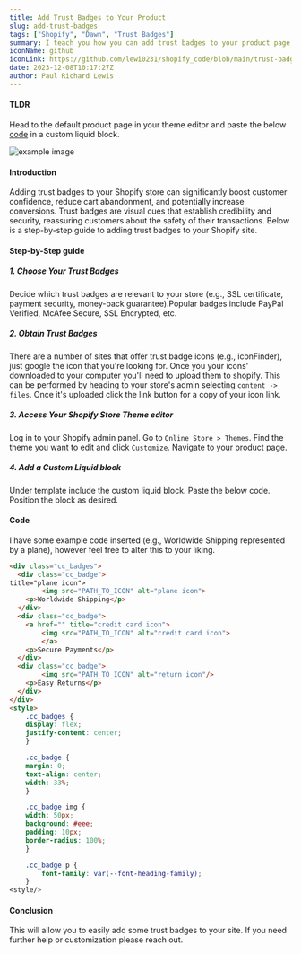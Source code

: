 ```yaml
---
title: Add Trust Badges to Your Product
slug: add-trust-badges
tags: ["Shopify", "Dawn", "Trust Badges"]
summary: I teach you how you can add trust badges to your product page.
iconName: github
iconLink: https://github.com/lewi0231/shopify_code/blob/main/trust-badges.liquid
date: 2023-12-08T10:17:27Z
author: Paul Richard Lewis
---
```


#### TLDR

Head to the default product page in your theme editor and paste the below [code](#code) in a custom liquid block.

![example image](../images/test.jpg)

#### Introduction

Adding trust badges to your Shopify store can significantly boost customer confidence, reduce cart abandonment, and potentially increase conversions. Trust badges are visual cues that establish credibility and security, reassuring customers about the safety of their transactions. Below is a step-by-step guide to adding trust badges to your Shopify site.

#### Step-by-Step guide

##### 1. Choose Your Trust Badges

Decide which trust badges are relevant to your store (e.g., SSL certificate, payment security, money-back guarantee).Popular badges include PayPal Verified, McAfee Secure, SSL Encrypted, etc.

##### 2. Obtain Trust Badges

There are a number of sites that offer trust badge icons (e.g., iconFinder), just google the icon that you're looking for.
Once you your icons' downloaded to your computer you'll need to upload them to shopify.
This can be performed by heading to your store's admin selecting `content -> files`.
Once it's uploaded click the link button for a copy of your icon link.

##### 3. Access Your Shopify Store Theme editor

Log in to your Shopify admin panel.
Go to `Online Store > Themes`.
Find the theme you want to edit and click `Customize`.
Navigate to your product page.

##### 4. Add a Custom Liquid block

Under template include the custom liquid block.
Paste the below code.
Position the block as desired.

#### Code

I have some example code inserted (e.g., Worldwide Shipping represented by a plane), however feel free to alter this to your liking.

```HTML
<div class="cc_badges">
  <div class="cc_badge">
title="plane icon">
        <img src="PATH_TO_ICON" alt="plane icon">
    <p>Worldwide Shipping</p>
  </div>
  <div class="cc_badge">
    <a href="" title="credit card icon">
        <img src="PATH_TO_ICON" alt="credit card icon">
		</a>
    <p>Secure Payments</p>
  </div>
  <div class="cc_badge">
        <img src="PATH_TO_ICON" alt="return icon"/>
    <p>Easy Returns</p>
  </div>
</div>
<style>
    .cc_badges {
    display: flex;
    justify-content: center;
    }

    .cc_badge {
    margin: 0;
    text-align: center;
    width: 33%;
    }

    .cc_badge img {
    width: 50px;
    background: #eee;
    padding: 10px;
    border-radius: 100%;
    }

    .cc_badge p {
        font-family: var(--font-heading-family);
    }
<style/>
```

#### Conclusion

This will allow you to easily add some trust badges to your site. If you need further help or customization please reach out.


